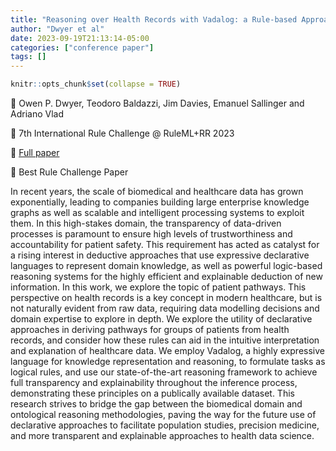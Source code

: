 ```yaml
---
title: "Reasoning over Health Records with Vadalog: a Rule-based Approach to Patient Pathways"
author: "Dwyer et al"
date: 2023-09-19T21:13:14-05:00
categories: ["conference paper"]
tags: []
---
```



```r
knitr::opts_chunk$set(collapse = TRUE)
```

👥 Owen P. Dwyer, Teodoro Baldazzi, Jim Davies, Emanuel Sallinger and Adriano Vlad

📕 7th International Rule Challenge @ RuleML+RR 2023

📄 [Full paper](https://ceur-ws.org/Vol-3485/paper9111.pdf)  

🏅 Best Rule Challenge Paper

In recent years, the scale of biomedical and healthcare data has grown exponentially, leading to companies building large enterprise knowledge graphs as well as scalable and intelligent processing systems to exploit them. In this high-stakes domain, the transparency of data-driven processes is paramount to ensure high levels of trustworthiness and accountability for patient safety. This requirement has acted as catalyst for a rising interest in deductive approaches that use expressive declarative languages to represent domain knowledge, as well as powerful logic-based reasoning systems for the highly efficient and explainable deduction of new information. In this work, we explore the topic of patient pathways. This perspective on health records is  a key concept in modern healthcare, but is not naturally evident from raw data, requiring data modelling decisions and domain expertise to explore in depth. We explore the utility of declarative approaches in deriving pathways for groups of patients from  health records, and consider how these rules can aid in the intuitive interpretation and explanation of healthcare data. We employ Vadalog, a highly expressive language for knowledge representation and reasoning, to formulate tasks as logical rules, and use our state-of-the-art reasoning framework to achieve full transparency and explainability throughout the inference process, demonstrating these principles on a publically available dataset. This research strives to bridge the gap between the biomedical domain and ontological reasoning methodologies, paving the way for the future use of declarative approaches to facilitate population studies, precision medicine, and more transparent and explainable approaches to health data science.




